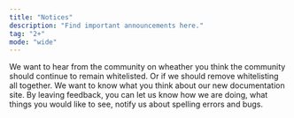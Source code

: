 ```yaml
---
title: "Notices"
description: "Find important announcements here."
tag: "2+"
mode: "wide"
---
```


<Card title="Your Voice On Whitelist" icon="list" href="https://discord.com/channels/1345804368263385170/1348007120301195354/1419051053235834961" cta="Vote now">
  We want to hear from the community on wheather you think the community should continue to remain whitelisted. Or if we should remove whitelisting all together.
</Card>

<Card title="Website Feedback" icon="thought-bubble" href="https://forms.gle/nNhZa2eXwetiikVj6" cta="Leave your feedback">
  We want to know what you think about our new documentation site. By leaving feedback, you can let us know how we are doing, what things you would like to see, notify us about spelling errors and bugs.
</Card>
